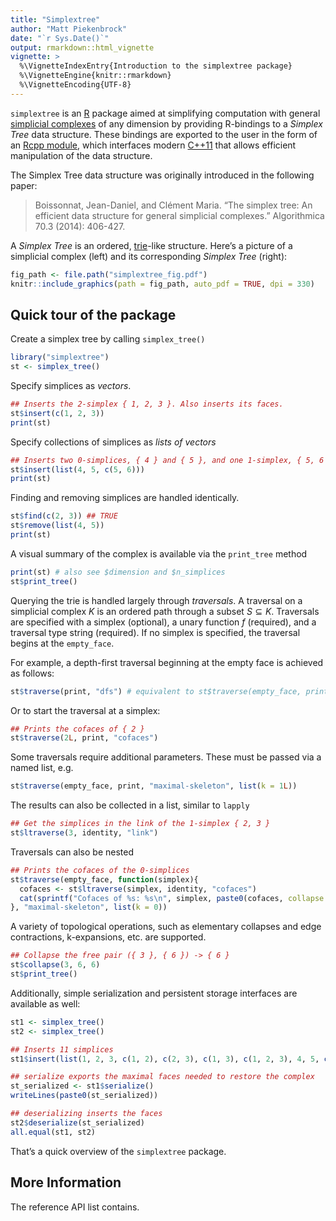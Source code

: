 ```yaml
---
title: "Simplextree"
author: "Matt Piekenbrock"
date: "`r Sys.Date()`"
output: rmarkdown::html_vignette
vignette: >
  %\VignetteIndexEntry{Introduction to the simplextree package}
  %\VignetteEngine{knitr::rmarkdown}
  %\VignetteEncoding{UTF-8}
---
```


`simplextree` is an [R](https://www.r-project.org/) package aimed at simplifying computation with general [simplicial complexes](https://en.wikipedia.org/wiki/Simplicial_complex) of any dimension by providing R-bindings to a _Simplex Tree_ data structure. These bindings are exported to the user in the form of an [Rcpp module](https://cran.r-project.org/web/packages/Rcpp/vignettes/Rcpp-modules.pdf), which interfaces modern [C++11](http://www.open-std.org/jtc1/sc22/wg21/docs/papers/2013/n3690.pdf) that allows efficient manipulation of the data structure. 

The Simplex Tree data structure was originally introduced in the following paper: 

> Boissonnat, Jean-Daniel, and Clément Maria. "The simplex tree: An efficient data structure for general simplicial complexes." Algorithmica 70.3 (2014): 406-427.

A _Simplex Tree_ is an ordered, [trie](https://en.wikipedia.org/wiki/Trie)-like structure. Here's a picture of a simplicial complex (left) and its corresponding _Simplex Tree_ (right):

```r
fig_path <- file.path("simplextree_fig.pdf")
knitr::include_graphics(path = fig_path, auto_pdf = TRUE, dpi = 330)
```

## Quick tour of the package 

Create a simplex tree by calling `simplex_tree()`
```r
library("simplextree")
st <- simplex_tree()
```

Specify simplices as _vectors_.
```r
## Inserts the 2-simplex { 1, 2, 3 }. Also inserts its faces.
st$insert(c(1, 2, 3))
print(st)
```

Specify collections of simplices as _lists of vectors_
```r
## Inserts two 0-simplices, { 4 } and { 5 }, and one 1-simplex, { 5, 6 }
st$insert(list(4, 5, c(5, 6)))
print(st)
```
Finding and removing simplices are handled identically.  
```r
st$find(c(2, 3)) ## TRUE
st$remove(list(4, 5))
print(st)
```
A visual summary of the complex is available via the `print_tree` method
```r
print(st) # also see $dimension and $n_simplices
st$print_tree()
```
Querying the trie is handled largely through _traversals_. A traversal on a simplicial complex $K$ is an ordered path through a subset $S \subseteq K$. Traversals are specified with a simplex (optional), a unary function $f$ (required), and a traversal type string (required). If no simplex is specified, the traversal begins at the `empty_face`.  

For example, a depth-first traversal beginning at the empty face is achieved as follows:
<!-- The `simplextree` package allows arbitrary function evaluations on traversals.    -->
```r
st$traverse(print, "dfs") # equivalent to st$traverse(empty_face, print, "dfs")
```
Or to start the traversal at a simplex: 
```r
## Prints the cofaces of { 2 }
st$traverse(2L, print, "cofaces")
```
Some traversals require additional parameters. These must be passed via a named list, e.g.
```r
st$traverse(empty_face, print, "maximal-skeleton", list(k = 1L))
```
The results can also be collected in a list, similar to `lapply`
```r
## Get the simplices in the link of the 1-simplex { 2, 3 }
st$ltraverse(3, identity, "link")
```

Traversals can also be nested
```r
## Prints the cofaces of the 0-simplices
st$traverse(empty_face, function(simplex){ 
  cofaces <- st$ltraverse(simplex, identity, "cofaces")
  cat(sprintf("Cofaces of %s: %s\n", simplex, paste0(cofaces, collapse = ", ")))
}, "maximal-skeleton", list(k = 0))
```

A variety of topological operations, such as elementary collapses and edge contractions, k-expansions, etc. are supported.
```r
## Collapse the free pair ({ 3 }, { 6 }) -> { 6 }
st$collapse(3, 6, 6)
st$print_tree()
```

Additionally, simple serialization and persistent storage interfaces are available as well:
```r
st1 <- simplex_tree()
st2 <- simplex_tree()

## Inserts 11 simplices
st1$insert(list(1, 2, 3, c(1, 2), c(2, 3), c(1, 3), c(1, 2, 3), 4, 5, c(4, 5), 6))

## serialize exports the maximal faces needed to restore the complex 
st_serialized <- st1$serialize()
writeLines(paste0(st_serialized))

## deserializing inserts the faces
st2$deserialize(st_serialized)
all.equal(st1, st2)
```

That's a quick overview of the `simplextree` package. 

## More Information 

The reference API list contains. 


<!-- Why traversals, as opposed to object methods calls that simply return the traversal subset?  -->


<!-- There's a couple reasons for this, but the idea was loosely inspired by the discreture library, and the [movement of the larger C++ community](http://webcache.googleusercontent.com/search?q=cache:VOchK2XzFyAJ:ericniebler.com/2017/08/17/ranges-coroutines-and-react-early-musings-on-the-future-of-async-in-c/+&cd=1&hl=en&ct=clnk&gl=us).  -->

<!-- The first reason is that it's entirely possible that one might want to only operate on not just the subset perprogrammed by a traversal path, but a subset of that path itself, and collecting the larger subset into a container first might be slower than simply having a conditional operation embedding in the traversal istelf. For example, consider one might want to apply a function to the 2-simplices of the cofaces of a complex.  -->

<!-- Generating the set of cofaces (apriori) in a container might be slower than simply enumerating (and possibly applying a generic function to) the set of cofaces. -->

<!-- internally, simplices are not represented as integer vectors, but only contain the label of the _last_ vertex in the simplex. This, obviously, removes the redundancy of e.g. storing each face of a complex independently, but is more difficult to work to with. The idea of a traversal is that it enables primitive iteration     -->

<!-- ```{r} -->
<!-- st <- simplextree::simplex_tree() -->
<!-- st$insert(c(1, 2, 3)) -->
<!-- st$insert(c(2, 3, 4, 5)) -->


<!-- ## Traversals can be chained. Here's an example that prints the link of each vertex. -->
<!-- https://en.wikipedia.org/wiki/Iterator_pattern -->
<!-- print_link <- function(vertex){  -->
<!--   print(sprintf("Link of %d: %s", vertex, paste0(st$ltraverse(vertex, identity, "link"), collapse = ", "))) -->
<!-- } -->
<!-- st$traverse(NULL, print_link, "maximal-skeleton", list(k = 0)) -->
<!-- ``` -->
